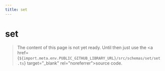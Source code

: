 ```yaml
---
title: set
---
```


# set

> The content of this page is not yet ready. Until then just use the <a href={`${import.meta.env.PUBLIC_GITHUB_LIBRARY_URL}/src/schemas/set/set.ts`} target="\_blank" rel="noreferrer">source code</a>.
